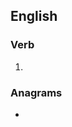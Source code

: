 ==English==

===Verb===
{{head|en|verb form}}

# {{en-third-person singular of|desilver}}

===Anagrams===
* {{anagrams|en|a=deeilrssv|driveless}}